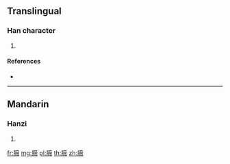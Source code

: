 {{character info/new}}
==Translingual==

===Han character===
{{Han char|rn=130|rad=肉|as=09|sn=13|four=|canj=BYBB,XBYBB}}

# {{defn|Han|sort=肉09}}

====References====
* {{Han ref|kx=0988.120|dkj=29673|dj=1440.250|hdz=32098.150|uh=8163|ud=33123}}

----

==Mandarin==

===Hanzi===
{{cmn-hanzi|pin=[[dì]] ([[di4]])|wg=ti<sup>4</sup>}}

# {{defn|lang=cmn|sort=肉09}}

[[fr:腣]]
[[mg:腣]]
[[pl:腣]]
[[th:腣]]
[[zh:腣]]